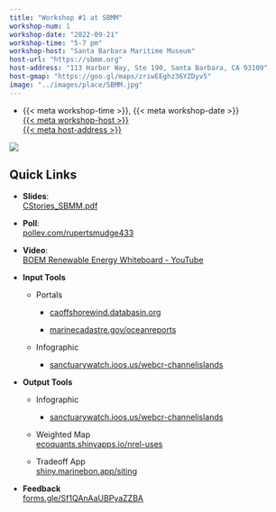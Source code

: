 ```yaml
---
title: "Workshop #1 at SBMM"
workshop-num: 1
workshop-date: "2022-09-21"
workshop-time: "5-7 pm"
workshop-host: "Santa Barbara Maritime Museum"
host-url: "https://sbmm.org"
host-address: "113 Harbor Way, Ste 190, Santa Barbara, CA 93109"
host-gmap: "https://goo.gl/maps/zriwEEghz36YZDyv5"
image: "../images/place/SBMM.jpg"
---
```


- {{< meta workshop-time >}}, {{< meta workshop-date >}}\
  [{{< meta workshop-host >}}]({{< meta host-url >}})\
  [{{< meta host-address >}}]({{< meta host-gmap >}})

![](`r rmarkdown::metadata$image[1]`)

## Quick Links

-   **Slides**:\
    [CStories_SBMM.pdf](./files/CStories_SBMM.pdf)

-   **Poll**:\
    [pollev.com/rupertsmudge433](https://pollev.com/rupertsmudge433)

-   **Video**:\
    [BOEM Renewable Energy Whiteboard - YouTube](https://www.youtube.com/watch?v=GEAiyd4Yi5M&t=195s)

-   **Input Tools**

    -   Portals

        -   [caoffshorewind.databasin.org](https://caoffshorewind.databasin.org)

        -   [marinecadastre.gov/oceanreports](https://marinecadastre.gov/oceanreports)

    -   Infographic

        -   [sanctuarywatch.ioos.us/webcr-channelislands](https://sanctuarywatch.ioos.us/webcr-channelislands/)

-   **Output Tools**

    -   Infographic

        -   [sanctuarywatch.ioos.us/webcr-channelislands](https://sanctuarywatch.ioos.us/webcr-channelislands/)

    -   Weighted Map\
        [ecoquants.shinyapps.io/nrel-uses](https://ecoquants.shinyapps.io/nrel-uses)

    -   Tradeoff App\
        [shiny.marinebon.app/siting](https://shiny.marinebon.app/siting)

-   **Feedback**\
    [forms.gle/Sf1QAnAaUBPyaZZBA](https://forms.gle/Sf1QAnAaUBPyaZZBA)

